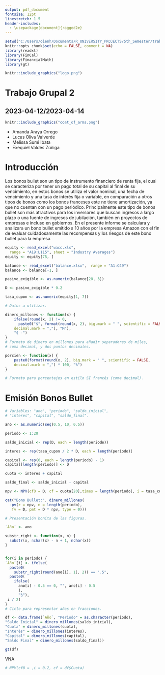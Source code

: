 ```yaml
---
output: pdf_document
fontsize: 12pt
linestretch: 1.5
header-includes:
  - \usepackage[document]{ragged2e}
---
```


```r
setwd("C:/Users/oienh/Documents/R_UNIVERSITY_PROJECTS/5th_Semester/trabajo_grupal_2")
knitr::opts_chunk$set(echo = FALSE, comment = NA)
library(readxl)
library(FinCal)
library(FinancialMath)
library(gt)
```

```r
knitr::include_graphics("logo.png")
```

\center

# Trabajo Grupal 2
## 2023-04-12/2023-04-14

```r
knitr::include_graphics("coat_of_arms.png")
```

* Amanda Araya Orrego
* Lucas Oliva Valverde
* Melissa Sumi Ibata
* Exequiel Valdés Zúñiga

\newpage
\justifying

# Introducción 

Los bonos bullet son un tipo de instrumento financiero de renta fija,
el cual se caracteriza por tener un pago total de su capital al final 
de su vencimiento, en estos bonos se utiliza el valor nominal, una fecha
de vencimiento y una tasa de interés fija o variable, en comparación a
otros tipos de bonos como los bonos franceses este no tiene amortización, 
ya que no cuentan con un pago periódico. Principalmente este tipo de
bonos bullet son más atractivos para los inversores que buscan ingresos
a largo plazo o una fuente de ingresos de jubilación, también en proyectos
de empresas e incluso en gobiernos.
En el presente informe se calculara y analizara un bono bullet emitido a
10 años por la empresa Amazon con el fin de evaluar cuidadosamente las
recompensas y los riesgos de este bono bullet para la empresa.

```r
equity <- read_excel("wacc.xls",
  range = "A19:L115", sheet = "Industry Averages")
equity <- equity[75, ]

balance <- read_excel("balance.xlsx",  range = "A1:C49")
balance <- balance[-1, ]

pasivo_exigible <- as.numeric(balance[28, 3])

D <- pasivo_exigible * 0.2

tasa_cupon <- as.numeric(equity[1, 7])

# Datos a utilizar.
```

```r
dinero_millones <- function(x) {
    ifelse(round(x, 2) != 0,
      paste0("$", format(round(x, 2), big.mark = " ", scientific = FALSE,
    decimal.mark = ","), "M"),
    "$ -")
}
# Formato de dinero en millones para añadir separadores de miles,
# coma decimal, y dos puntos decimales.

porcien <- function(x) {
    paste0(format(round(x, 2), big.mark = " ", scientific = FALSE,
    decimal.mark = ",") * 100, "%")
}

# Formato para porcentajes en estilo SI francés (coma decimal).
```

# Emisión Bonos Bullet

```r
# Variables: "ano", "periodo", "saldo_inicial",
# "interes", "capital", "saldo_final".

ano <- as.numeric(seq(0.5, 10, 0.5))

periodo <- 1:20

saldo_inicial <- rep(D, each = length(periodo))

interes <- rep(tasa_cupon / 2 * D, each = length(periodo))

capital <- rep(0, each = length(periodo) - 1)
capital[length(periodo)] <- D

cuota <- interes + capital

saldo_final <- saldo_inicial - capital

npv <- NPV(cf0 = D, cf = cuota[20],times = length(periodo), i = tasa_cupon)

cat("Bono Bullet:", dinero_millones(
  -pv(r = npv, n = length(periodo),
   fv = D, pmt = D * npv, type = 0)))


```

```r
# Presentación bonita de las figuras.

`Año` <- ano

substr_right <- function(x, n) {
  substr(x, nchar(x) - n + 1, nchar(x))
}


for(i in periodo) {
`Año`[i] <- ifelse(
  paste0(
    substr_right(round(ano[i], 1), 2)) == ".5",
  paste0(
    ifelse(
      ano[i] - 0.5 == 0, "", ano[i] - 0.5
      ),
      "½"),
 i / 2)
}
# Ciclo para representar años en fracciones.

df <- data.frame(`Año`, "Periodo" = as.character(periodo),
"Saldo Inicial" = dinero_millones(saldo_inicial),
"Cuota" = dinero_millones(cuota),
"Interés" = dinero_millones(interes),
"Capital" = dinero_millones(capital),
"Saldo Final" = dinero_millones(saldo_final))

gt(df)
```

VNA

```r
# NPV(cf0 = ,i = 0.2, cf = df$Cuota)
```
